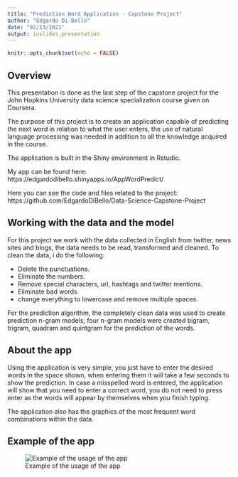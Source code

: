---
title: "Prediction Word Application - Capstone Project"
author: "Edgardo Di Bello"
date: "02/13/2021"
output: ioslides_presentation
---

```{r setup, include=FALSE}
knitr::opts_chunk$set(echo = FALSE)
```

## Overview

This presentation is done as the last step of the capstone project for the John Hopkins University data science specialization course given on Coursera.

The purpose of this project is to create an application capable of predicting the next word in relation to what the user enters, the use of natural language processing was needed in addition to all the knowledge acquired in the course.

The application is built in the Shiny environment in Rstudio.

My app can be found here: https://edgardodibello.shinyapps.io/AppWordPredict/

Here you can see the code and files related to the project: https://github.com/EdgardoDiBello/Data-Science-Capstone-Project

## Working with the data and the model

For this project we work with the data collected in English from twitter, news sites and blogs, the data needs to be read, transformed and cleaned.
To clean the data, i do the following:

- Delete the punctuations.
- Eliminate the numbers.
- Remove special characters, url, hashtags and twitter mentions.
- Eliminate bad words
- change everything to lowercase and remove multiple spaces.

For the prediction algorithm, the completely clean data was used to create prediction n-gram models, four n-gram models were created bigram, trigram, quadram and quintgram for the prediction of the words.


## About the app

Using the application is very simple, you just have to enter the desired words in the space shown, when entering them it will take a few seconds to show the prediction. In case a misspelled word is entered, the application will show that you need to enter a correct word, you do not need to press enter as the words will appear by themselves when you finish typing.

The application also has the graphics of the most frequent word combinations within the data.

## Example of the app

![Example of the usage of the app](Example-image.png)



